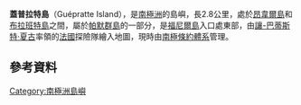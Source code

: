 {{coord|64|29|30|S|62|59|30|W|source:GNIS|display=title}}

'''蓋普拉特島'''（Guépratte Island），是[[南極洲|南極洲]]的島嶼，長2.8公里，處於[[昂韋爾島|昂韋爾島]]和[[布拉班特島|布拉班特島]]之間，屬於[[帕默群島|帕默群島]]的一部分，是[[福尼爾島|福尼爾島]]入口處東部，由[[讓-巴蒂斯特·夏古|讓-巴蒂斯特·夏古]]率領的[[法國|法國]]探險隊繪入地圖，現時由[[南極條約體系|南極條約體系]]管理。

==參考資料==
{{usgs-gazetteer|id=6123|name=Guépratte Island}}

{{Antarctica-geo-stub}}
[[Category:南極洲島嶼|Category:南極洲島嶼]]